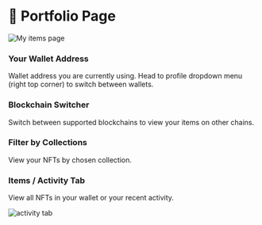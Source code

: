 # 🛂 Portfolio Page

![My items page](images/myItems.png)

### Your Wallet Address 

Wallet address you are currently using. Head to profile dropdown menu (right top corner) to switch between wallets.

### Blockchain Switcher 

Switch between supported blockchains to view your items on other chains.

### Filter by Collections 

View your NFTs by chosen collection.

### Items / Activity Tab 

View all NFTs in your wallet or your recent activity.

![activity tab](images/activity.png)

